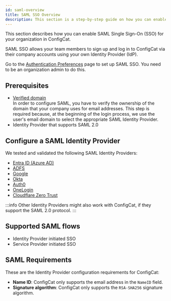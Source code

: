 ```yaml
---
id: saml-overview
title: SAML SSO Overview
description: This section is a step-by-step guide on how you can enable SAML Single Sign-On (SSO) for your organization in ConfigCat.
---
```


This section describes how you can enable SAML Single Sign-On (SSO) for your organization in ConfigCat.

SAML SSO allows your team members to sign up and log in to ConfigCat via their company accounts using your own Identity Provider (IdP).

Go to the [Authentication Preferences](https://app.configcat.com/organization/authentication/) page to set up SAML SSO. You need to be an
organization admin to do this.

## Prerequisites

- [Verified domain](../domain-verification.mdx)  
  In order to configure SAML, you have to verify the ownership of the domain that your company uses for email addresses. This step is required because, at the beginning of the login process, we use the user's email domain to select the appropriate SAML Identity Provider.
- Identity Provider that supports SAML 2.0

## Configure a SAML Identity Provider

We tested and validated the following SAML Identity Providers:

- [Entra ID (Azure AD)](./identity-providers/azure-ad.mdx)
- [ADFS](./identity-providers/adfs.mdx)
- [Google](./identity-providers/google.mdx)
- [Okta](./identity-providers/okta.mdx)
- [Auth0](./identity-providers/auth0.mdx)
- [OneLogin](./identity-providers/onelogin.mdx)
- [Cloudflare Zero Trust](./identity-providers/cloudflare.mdx)

:::info
Other Identity Providers might also work with ConfigCat, if they support the SAML 2.0 protocol.
:::

## Supported SAML flows

- Identity Provider initiated SSO
- Service Provider initiated SSO

## SAML Requirements

These are the Identity Provider configuration requirements for ConfigCat:

- **Name ID**: ConfigCat only supports the email address in the `NameID` field.
- **Signature algorithm**: ConfigCat only supports the `RSA-SHA256` signature algorithm.
